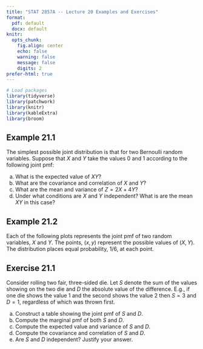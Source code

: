 ---
title: "STAT 2857A -- Lecture 20 Examples and Exercises"
format: 
  pdf: default
  docx: default
knitr: 
  opts_chunk:
    fig.align: center
    echo: false
    warning: false
    message: false
    digits: 2
prefer-html: true
---

```{r}
# Load packages
library(tidyverse)
library(patchwork)
library(knitr)
library(kableExtra)
library(broom)
```

## Example 21.1
   The simplest possible joint distribution is that for two Bernoulli random variables. Suppose that $X$ and $Y$ take the values $0$ and $1$ according to the following joint pmf:

\begin{center}
\begin{tabular}{c|cccc}
$x$ & \multicolumn{2}{c}{0} & \multicolumn{2}{c}{1}\\
$y$ & 0 & 1 & 0 & 1\\
\hline
$p(x,y)$ & $p_{00}$ & $p_{01}$ & $p_{10}$ & $p_{11}$.
\end{tabular}
\end{center}


a) What is the expected value of $XY$?
b) What are the covariance and correlation of $X$ and $Y$?
c) What are the mean and variance of $Z=2X + 4Y$?
d) Under what conditions are $X$ and $Y$ independent? What is are the mean $XY$ in this case?

## Example 21.2

Each of the following plots represents the joint pmf of two random variables, $X$ and $Y$. The points, $(x,y)$ represent the possible values of $(X,Y)$. The distribution places equal probability, $1/6$, at each point.

\begin{center}
\begin{tabular}{cc}
\includegraphics[width=.4\textwidth]{../Slides/figure/exercise-26-2-4} &
\includegraphics[width=.4\textwidth]{../Slides/figure/exercise-26-2-2} \\
\includegraphics[width=.4\textwidth]{../Slides/figure/exercise-26-2-1} &
\includegraphics[width=.4\textwidth]{../Slides/figure/exercise-26-2-3} \\
\end{tabular}
\end{center}

## Exercise 21.1

Consider rolling two fair, three-sided die. Let $S$ denote the sum of the values showing on the two die and $D$ the absolute value of the difference. E.g., if one die shows the value 1 and the second shows the value 2 then $S=3$ and $D=1$, regardless of which was thrown first.

a) Construct a table showing the joint pmf of $S$ and $D$. 
b) Compute the marginal pmf of both $S$ and $D$. 
c) Compute the expected value and variance of $S$ and $D$.
d) Compute the covariance and correlation of $S$ and $D$. 
e) Are $S$ and $D$ independent? Justify your answer.
